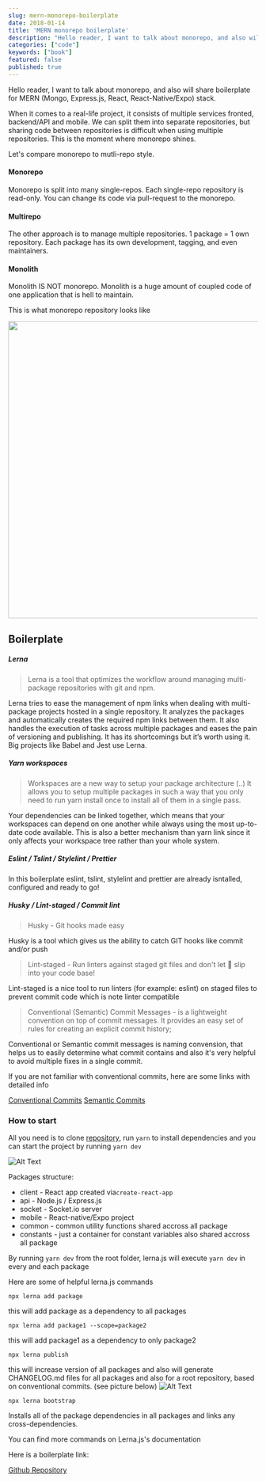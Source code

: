 ```yaml
---
slug: mern-monorepo-boilerplate
date: 2018-01-14
title: 'MERN monorepo boilerplate'
description: "Hello reader, I want to talk about monorepo, and also will share boilerplate for MERN (Mongo, Express.js, React, React-Native/Expo) stack."
categories: ["code"]
keywords: ["book"]
featured: false
published: true
---
```


Hello reader,
I want to talk about monorepo, and also will share boilerplate for MERN (Mongo, Express.js, React, React-Native/Expo) stack.

When it comes to a real-life project, it consists of multiple services fronted, backend/API and mobile. We can split them into separate repositories, but sharing code between repositories is difficult when using multiple repositories. This is the moment where monorepo shines.

Let's compare monorepo to mutli-repo style.

#### Monorepo

Monorepo is split into many single-repos. Each single-repo repository is read-only. You can change its code via pull-request to the monorepo.

#### Multirepo

The other approach is to manage multiple repositories. 1 package = 1 own repository. Each package has its own development, tagging, and even maintainers.

#### Monolith

Monolith IS NOT monorepo. Monolith is a huge amount of coupled code of one application that is hell to maintain.

This is what monorepo repository looks like

<p align="center">
  <img src="https://cdn-images-1.medium.com/max/1600/1*95IEDUCN3mfU9vpTWXChhQ@2x.png" height="600px" />
</p>

## Boilerplate

##### Lerna

> Lerna is a tool that optimizes the workflow around managing multi-package repositories with git and npm.

Lerna tries to ease the management of npm links when dealing with multi-package projects hosted in a single repository. It analyzes the packages and automatically creates the required npm links between them. It also handles the execution of tasks across multiple packages and eases the pain of versioning and publishing.
It has its shortcomings but it’s worth using it. Big projects like Babel and Jest use Lerna.

##### Yarn workspaces

> Workspaces are a new way to setup your package architecture (..) It allows you to setup multiple packages in such a way that you only need to run yarn install once to install all of them in a single pass.

Your dependencies can be linked together, which means that your workspaces can depend on one another while always using the most up-to-date code available. This is also a better mechanism than yarn link since it only affects your workspace tree rather than your whole system.

##### Eslint / Tslint / Stylelint / Prettier

In this boilerplate eslint, tslint, stylelint and prettier are already isntalled, configured and ready to go!

##### Husky / Lint-staged / Commit lint

> Husky - Git hooks made easy

Husky is a tool which gives us the ability to catch GIT hooks like commit and/or push

> Lint-staged - Run linters against staged git files and don't let 💩 slip into your code base!

Lint-staged is a nice tool to run linters (for example: eslint) on staged files to prevent commit code which is note linter compatible

> Conventional (Semantic) Commit Messages - is a lightweight convention on top of commit messages. It provides an easy set of rules for creating an explicit commit history;

Conventional or Semantic commit messages is naming convension, that helps us to easily determine what commit contains and also it's very helpful to avoid multiple fixes in a single commit.

If you are not familiar with conventional commits, here are some links with detailed info

[Conventional Commits](https://www.conventionalcommits.org/en/v1.0.0-beta.4/)
[Semantic Commits](https://seesparkbox.com/foundry/semantic_commit_messages)

### How to start

All you need is to clone [repository](https://github.com/shakogegia/mern-monorepo-boilerplate), run `yarn` to install dependencies and you can start the project by running `yarn dev`

![Alt Text](https://thepracticaldev.s3.amazonaws.com/i/7y04oyepefran5du6nv1.png)

Packages structure:

- client - React app created via`create-react-app`
- api - Node.js / Express.js
- socket - Socket.io server
- mobile - React-native/Expo project
- common - common utility functions shared accross all package
- constants - just a container for constant variables also shared accross all package

By running `yarn dev` from the root folder, lerna.js will execute `yarn dev` in every and each package

Here are some of helpful lerna.js commands

```
npx lerna add package
```

this will add package as a dependency to all packages

```
npx lerna add package1 --scope=package2
```

this will add package1 as a dependency to only package2

```
npx lerna publish
```

this will increase version of all packages and also will generate CHANGELOG.md files for all packages and also for a root repository, based on conventional commits. (see picture below)
![Alt Text](https://thepracticaldev.s3.amazonaws.com/i/lwbsakys9rsbqbfp1mzq.png)

```
npx lerna bootstrap
```

Installs all of the package dependencies in all packages and links any cross-dependencies.

You can find more commands on Lerna.js's documentation

Here is a boilerplate link:

[Github Repository](https://github.com/shakogegia/mern-monorepo-boilerplate)
